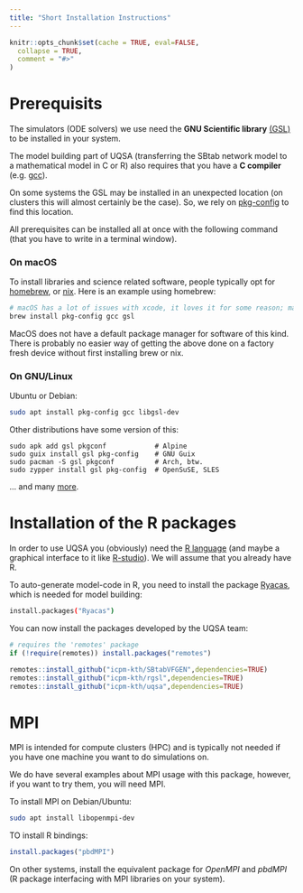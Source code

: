 ```yaml
---
title: "Short Installation Instructions"
---
```


```r
knitr::opts_chunk$set(cache = TRUE, eval=FALSE,
  collapse = TRUE,
  comment = "#>"
)
```

# Prerequisits

The simulators (ODE solvers) we use need the **GNU Scientific library**
[(GSL)](https://www.gnu.org/software/gsl/) to be installed in your system.

The model building part of UQSA (transferring the SBtab network model
to a mathematical model in C or R) also requires that you have a **C
compiler** (e.g. [gcc](https://gcc.gnu.org)).

On some systems the GSL may be installed in an unexpected location (on
clusters this will almost certainly be the case). So, we rely on
[pkg-config](https://www.freedesktop.org/wiki/Software/pkg-config/) to
find this location.  

All prerequisites can be installed all at once with the
following command (that you have to write in a terminal window).

### On macOS

To install libraries and science related software, people typically
opt for [homebrew](https://brew.sh/), or [nix](https://nixos.org). Here is an example using homebrew:

```sh
# macOS has a lot of issues with xcode, it loves it for some reason; maybe agree to Xcode license
brew install pkg-config gcc gsl
```

MacOS does not have a default package manager for software of this
kind. There is probably no easier way of getting the above done on a
factory fresh device without first installing brew or nix.

### On GNU/Linux

Ubuntu or Debian:

```sh
sudo apt install pkg-config gcc libgsl-dev
```

Other distributions have some version of this:

```
sudo apk add gsl pkgconf            # Alpine
sudo guix install gsl pkg-config    # GNU Guix
sudo pacman -S gsl pkgconf          # Arch, btw.
sudo zypper install gsl pkg-config  # OpenSuSE, SLES
```

... and many [more](articles/installExplanations.html).

# Installation of the R packages

In order to use UQSA you (obviously) need the [R language](https://www.r-project.org/) (and maybe a graphical interface to it like [R-studio](https://posit.co/download/rstudio-desktop/)). We will assume that you already have R.

To auto-generate model-code in R, you need to install the package [Ryacas](https://cran.r-project.org/web/packages/Ryacas/index.html), which is needed for model building:

```sh
install.packages("Ryacas")
```

You can now install the packages developed by the UQSA team:
```r
# requires the 'remotes' package
if (!require(remotes)) install.packages("remotes")

remotes::install_github("icpm-kth/SBtabVFGEN",dependencies=TRUE)
remotes::install_github("icpm-kth/rgsl",dependencies=TRUE)
remotes::install_github("icpm-kth/uqsa",dependencies=TRUE)
```

# MPI

MPI is intended for compute clusters (HPC) and is typically not needed if
you have one machine you want to do simulations on.

We do have several examples about MPI usage with this package, however, if you want to try them, you will need MPI.

To install MPI on Debian/Ubuntu:

```sh
sudo apt install libopenmpi-dev
```

TO install R bindings:

```r
install.packages("pbdMPI")
```

On other systems, install the equivalent package for _OpenMPI_ and
_pbdMPI_ (R package interfacing with MPI libraries on your system).
